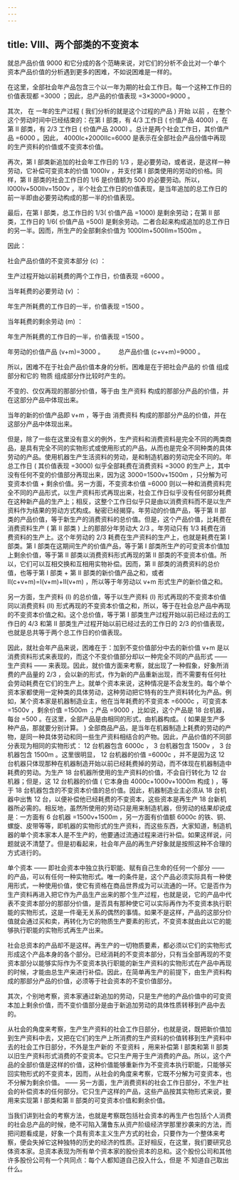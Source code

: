 ```yaml
---
---
---
```

title: VIII、两个部类的不变资本
---




就总产品价值 9000 和它分成的各个范畴来说，对它们的分析不会比对一个单个资本产品价值的分析遇到更多的困难，不如说困难是一样的。

在这里，全部社会年产品包含三个以一年为期的社会工作日。每一个这种工作日的价值表现都 =3000 ；因此，总产品的价值表现 =3×3000=9000 。

其次， 在 一年的生产过程 ( 我们分析的就是这个过程的产品 ) 开始 以前 ，在整个这个劳动时间中已经结束的：在第 I 部类，有 4/3 工作日 ( 价值产品 4000) ，在第 II 部类，有 2/3 工作日 ( 价值产品 2000) 。总计是两个社会工作日，其价值产品 =6000 。因此， 4000Ic+2000IIc=6000 是表示在全部社会产品份值中再现的生产资料的价值或不变资本价值。

再次，第 I 部类新追加的社会年工作日的 1/3 ，是必要劳动，或者说，是这样一种劳动，它补偿可变资本的价值 1000Iv ，并支付第 I 部类使用的劳动的价格。同样，第 II 部类的社会工作日的 1/6 是价值额为 500 的必要劳动。所以， l000Iv+500IIv=1500v ，半个社会工作日的价值表现，是当年追加的总工作日的前一半即由必要劳动构成的那一半的价值表现。

最后，在第 I 部类，总工作日的 1/3( 价值产品 =1000) 是剩余劳动；在第 II 部类，工作日的 1/6( 价值产品 =500) 是剩余劳动。二者合起来构成追加的总工作日的另一半。因而，所生产的全部剩余价值为 1000Im+500IIm=1500m 。

因此：

社会产品价值的不变资本部分 (c) ：

生产过程开始以前耗费的两个工作日，价值表现 =6000 。

当年耗费的必要劳动 (v) ：

年生产所耗费的工作日的一半，价值表现 =1500 。

当年耗费的剩余劳动 (m) ：

年生产所耗费的工作日的一半，价值表现 =1500 。

年劳动的价值产品 (v+m)=3000 。 　　总产品价值 (c+v+m)=9000 。

所以，困难不在于社会产品价值本身的分析。困难是在于把社会产品的 价值 组成部分和它的 物质 组成部分作比较时产生的。

不变的、仅仅再现的那部分价值，等于由 生产资料 构成的那部分产品的价值，并在这部分产品中体现出来。

当年的新的价值产品即 v+m ，等于由 消费资科 构成的那部分产品的价值，并在这部分产品中体现出来。

但是，除了一些在这里没有意义的例外，生产资料和消费资料是完全不同的两类商品，是具有完全不同的实物形式或使用形式的产品，从而也是完全不同种类的具体劳动的产品。使用机器生产生活资料的劳动，是和制造机器的劳动完全不同的。年总工作日 ( 其价值表现 =3000) 似乎全部耗费在消费资料 =3000 的生产上，其中没有任何不变的价值部分再现出来，因为这 3000=1500v+1500m ，只分解为可变资本价值 + 剩余价值。另一方面，不变资本价值 =6000 则以一种和消费资料完全不同的产品形式，以生产资料形式再现出来，社会工作日似乎没有任何部分耗费在这种新产品的生产上；相反，这整个工作日似乎只是由以消费资料而不是以生产资料作为结果的劳动方式构成。秘密已经揭穿。年劳动的价值产品，等于第 II 部类的产品价值，等于新生产的消费资料的总价值。但是，这个产品价值，比耗费在消费资料生产 ( 第 II 部类 ) 上的那部分年劳动大 2/3 。年劳动只有 1/3 耗费在消费资料的生产上。这个年劳动的 2/3 耗费在生产资料的生产上，也就是耗费在第 I 部类。第 I 部类在这期间生产的价值产品，等于第 I 部类所生产的可变资本价值加上剩余价值，等于第 II 部类以消费资料形式再现的第 II 部类的不变资本价值。所以，它们可以互相交换和互相用实物补偿。因而，第 II 部类的消费资料的总价值，也等于第 I 部类 + 第 II 部类的新价值产品之和，或者 II(c+v+m)=I(v+m)+II(v+m) ，所以等于年劳动以 v+m 形式生产的新价值之和。

另一方面，生产资料 (I) 的总价值，等于以生产资料 (I) 形式再现的不变资本价值同以消费资料 (II) 形式再现的不变资本价值之和，所以，等于在社会总产品中再现的不变资本价值之和。这个总价值，等于第 I 部类生产过程开始以前已经过去的工作日的 4/3 和第 II 部类生产过程开始以前已经过去的工作日的 2/3 的价值表现，也就是总共等于两个总工作日的价值表现。

因此，就社会年产品来说，困难在于：加到不变价值部分中去的新价值 v+m 是以消费资料形式来表现的，而这个不变价值部分却以一种完全不同的产品形式 —— 生产资料 —— 来表现。因此，就价值方面来考察，就出现了一种假象，好象所消费的产品量的 2/3 ，会以新的形式，作为新的产品重新出现，而不需要有任何社会劳动耗费在它们的生产上。就单个资本来说，这种情况是不会发生的。每个单个资本家都使用一定种类的具体劳动，这种劳动把它特有的生产资料转化为产品。例如，某个资本家是机器制造业主，他在当年耗费的不变资本 =6000c ，可变资本 =1500v ，剩余价值 =1500m ；产品 =9000 ，比如说，这个产品是 18 台机器，每台 =500 。在这里，全部产品是由相同的形式，由机器构成。 ( 如果是生产多种产品，那就要分别计算。 ) 全部商品产品，是当年在机器制造上耗费的劳动的产物，是同一种具体劳动和同一些生产资料相结合的产物。因此，产品价值的不同部分表现为相同的实物形式： 12 台机器包含 6000c ， 3 台机器包含 1500v ， 3 台机器包含 1500m 。这里很明显， 12 台机器的价值 =6000c ，并不是因为这 12 台机器只体现那种在机器制造开始以前已经耗费掉的劳动，而不体现在机器制造中耗费的劳动。为生产 18 台机器所使用的生产资料的价值，不会自行转化为 12 台机器；但是，这 12 台机器的价值 ( 它本身由 4000c+1000v+1000m 构成 ) ，等于 18 台机器包含的不变资本价值的总价值。因此，机器制造业主必须从 18 台机器中出售 12 台，以便补偿他已经耗费的不变资本，这些资本是再生产 18 台新机器所必需的。相反地，虽然所使用的劳动只是用来制造机器，但劳动的结果却说成是：一方面有 6 台机器 =1500v+1500m ，另一方面有价值额 6000c 的铁、铜、螺旋、皮带等等，即机器的实物形式的生产资料，而这些东西，大家知道，制造机器的单个资本家本人是不生产的，他要通过流通过程来进行补偿。如果这样说，问题就说不清楚了。但是初看起来，社会年产品的再生产好象就是按照这种不合理的方式进行的。

单个资本 —— 即社会资本中独立执行职能、赋有自己生命的任何一个部分 —— 的产品，可以有任何一种实物形式。唯一的条件是，这个产品必须实际具有一种使用形式，一种使用价值，使它有资格在商品世界成为可以流通的一环。它是否作为生产资料再进入把它作为产品生产出来的那个生产过程，也就是说，它的产品中代表不变资本部分的那部分价值，是否具有那种使它可以实际再作为不变资本执行职能的实物形式，这是一件毫无关系的偶然的事情。如果不是这样，产品的这部分价值就会通过买和卖，再转化为它的物质生产要素的形式，不变资本就由此以它的能够执行职能的实物形式再生产出来。

社会总资本的产品却不是这样。再生产的一切物质要素，都必须以它们的实物形式形成这个产品本身的各个部分。已经消耗的不变资本部分，只有当全部再现的不变资本部分以能够实际作为不变资本执行职能的新生产资料的实物形式在产品中再现的时候，才能由总生产来进行补偿。因此，在简单再生产的前提下，由生产资料构成的那部分产品的价值，必须等于社会资本的不变价值部分。

其次，个别地考察，资本家通过新追加的劳动，只是生产他的产品价值中的可变资本加上剩余价值，而不变价值部分是由于新追加劳动的具体性质转移到产品中去的。

从社会的角度来考察，生产生产资料的社会工作日部分，也就是说，既把新价值加到生产资料中去，又把在它们的生产上所消费的生产资料的价值转移到生产资料中去的社会工作日部分，不外是生产新的 不变资料 ，用来补偿第 I 部类和第 II 部类以旧生产资料形式消费的不变资本。它只生产用于生产消费的产品。所以，这个产品的全部价值是这样的价值，这种价值能够重新作为不变资本执行职能，只能够买回实物形式的不变资本，因而，从社会的角度来考察，它既不分解为可变资本，也不分解为剩余价值。 —— 另一方面，生产消费资料的社会工作日部分，不生产社会的补偿资本的任何部分。它只生产这样的产品，这些产品按其实物形式来说，要用来实现第 I 部类和第 II 部类的可变资本价值和剩余价值。

当我们讲到社会的考察方法，也就是考察既包括社会资本的再生产也包括个人消费的社会总产品的时候，绝不可陷入蒲鲁东从资产阶级经济学那里抄袭来的方法，而把问题看成是，好象一个具有资本主义生产方式的社会，只要作为一个整体来考察，便会失掉它这种独特的历史的经济的性质。正好相反，在这里，我们要研究总体资本家。总资本表现为所有单个资本家的股份资本的总和。这个股份公司和其他许多股份公司有一个共同点：每个人都知道自己投入什么，但是 不 知道自己取出什么。